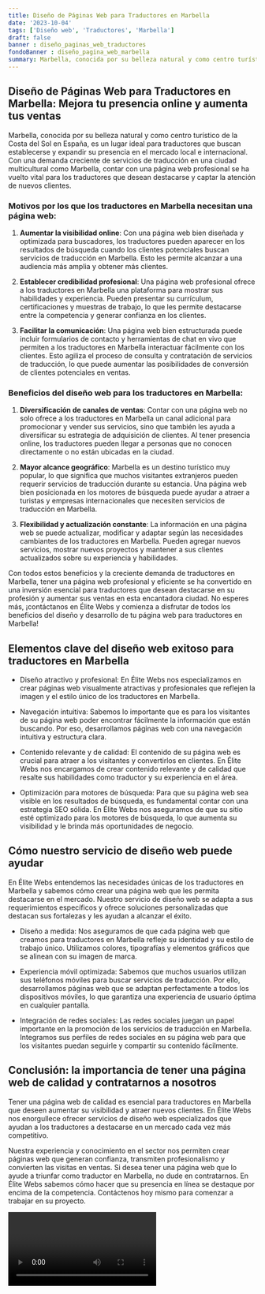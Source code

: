 ```yaml
---
title: Diseño de Páginas Web para Traductores en Marbella
date: '2023-10-04'
tags: ['Diseño web', 'Traductores', 'Marbella']
draft: false
banner : diseño_paginas_web_traductores
fondoBanner : diseño_pagina_web_marbella
summary: Marbella, conocida por su belleza natural y como centro turístico de la Costa del Sol en España, es un lugar ideal para traductores que buscan establecerse y expandir su presencia en el mercado local e internacional. Con una demanda creciente de servicios de traducción en una ciudad multicultural como Marbella, contar con una página web profesional se ha vuelto vital para los traductores que desean destacarse y captar la atención de nuevos clientes.
---
```


## Diseño de Páginas Web para Traductores en Marbella: Mejora tu presencia online y aumenta tus ventas

Marbella, conocida por su belleza natural y como centro turístico de la Costa del Sol en España, es un lugar ideal para traductores que buscan establecerse y expandir su presencia en el mercado local e internacional. Con una demanda creciente de servicios de traducción en una ciudad multicultural como Marbella, contar con una página web profesional se ha vuelto vital para los traductores que desean destacarse y captar la atención de nuevos clientes.

### Motivos por los que los traductores en Marbella necesitan una página web:

1. **Aumentar la visibilidad online**: Con una página web bien diseñada y optimizada para buscadores, los traductores pueden aparecer en los resultados de búsqueda cuando los clientes potenciales buscan servicios de traducción en Marbella. Esto les permite alcanzar a una audiencia más amplia y obtener más clientes.

2. **Establecer credibilidad profesional**: Una página web profesional ofrece a los traductores en Marbella una plataforma para mostrar sus habilidades y experiencia. Pueden presentar su currículum, certificaciones y muestras de trabajo, lo que les permite destacarse entre la competencia y generar confianza en los clientes.

3. **Facilitar la comunicación**: Una página web bien estructurada puede incluir formularios de contacto y herramientas de chat en vivo que permiten a los traductores en Marbella interactuar fácilmente con los clientes. Esto agiliza el proceso de consulta y contratación de servicios de traducción, lo que puede aumentar las posibilidades de conversión de clientes potenciales en ventas.

### Beneficios del diseño web para los traductores en Marbella:

1. **Diversificación de canales de ventas**: Contar con una página web no solo ofrece a los traductores en Marbella un canal adicional para promocionar y vender sus servicios, sino que también les ayuda a diversificar su estrategia de adquisición de clientes. Al tener presencia online, los traductores pueden llegar a personas que no conocen directamente o no están ubicadas en la ciudad.

2. **Mayor alcance geográfico**: Marbella es un destino turístico muy popular, lo que significa que muchos visitantes extranjeros pueden requerir servicios de traducción durante su estancia. Una página web bien posicionada en los motores de búsqueda puede ayudar a atraer a turistas y empresas internacionales que necesiten servicios de traducción en Marbella.

3. **Flexibilidad y actualización constante**: La información en una página web se puede actualizar, modificar y adaptar según las necesidades cambiantes de los traductores en Marbella. Pueden agregar nuevos servicios, mostrar nuevos proyectos y mantener a sus clientes actualizados sobre su experiencia y habilidades.

Con todos estos beneficios y la creciente demanda de traductores en Marbella, tener una página web profesional y eficiente se ha convertido en una inversión esencial para traductores que desean destacarse en su profesión y aumentar sus ventas en esta encantadora ciudad. No esperes más, ¡contáctanos en Élite Webs y comienza a disfrutar de todos los beneficios del diseño y desarrollo de tu página web para traductores en Marbella!

<GifSeo />

<Cta />

## Elementos clave del diseño web exitoso para traductores en Marbella

- Diseño atractivo y profesional: En Élite Webs nos especializamos en crear páginas web visualmente atractivas y profesionales que reflejen la imagen y el estilo único de los traductores en Marbella.

- Navegación intuitiva: Sabemos lo importante que es para los visitantes de su página web poder encontrar fácilmente la información que están buscando. Por eso, desarrollamos páginas web con una navegación intuitiva y estructura clara.

- Contenido relevante y de calidad: El contenido de su página web es crucial para atraer a los visitantes y convertirlos en clientes. En Élite Webs nos encargamos de crear contenido relevante y de calidad que resalte sus habilidades como traductor y su experiencia en el área.

- Optimización para motores de búsqueda: Para que su página web sea visible en los resultados de búsqueda, es fundamental contar con una estrategia SEO sólida. En Élite Webs nos aseguramos de que su sitio esté optimizado para los motores de búsqueda, lo que aumenta su visibilidad y le brinda más oportunidades de negocio.

## Cómo nuestro servicio de diseño web puede ayudar

En Élite Webs entendemos las necesidades únicas de los traductores en Marbella y sabemos cómo crear una página web que les permita destacarse en el mercado. Nuestro servicio de diseño web se adapta a sus requerimientos específicos y ofrece soluciones personalizadas que destacan sus fortalezas y les ayudan a alcanzar el éxito.

- Diseño a medida: Nos aseguramos de que cada página web que creamos para traductores en Marbella refleje su identidad y su estilo de trabajo único. Utilizamos colores, tipografías y elementos gráficos que se alinean con su imagen de marca.

- Experiencia móvil optimizada: Sabemos que muchos usuarios utilizan sus teléfonos móviles para buscar servicios de traducción. Por ello, desarrollamos páginas web que se adaptan perfectamente a todos los dispositivos móviles, lo que garantiza una experiencia de usuario óptima en cualquier pantalla.

- Integración de redes sociales: Las redes sociales juegan un papel importante en la promoción de los servicios de traducción en Marbella. Integramos sus perfiles de redes sociales en su página web para que los visitantes puedan seguirle y compartir su contenido fácilmente.

## Conclusión: la importancia de tener una página web de calidad y contratarnos a nosotros

Tener una página web de calidad es esencial para traductores en Marbella que deseen aumentar su visibilidad y atraer nuevos clientes. En Élite Webs nos enorgullece ofrecer servicios de diseño web especializados que ayudan a los traductores a destacarse en un mercado cada vez más competitivo.

Nuestra experiencia y conocimiento en el sector nos permiten crear páginas web que generan confianza, transmiten profesionalismo y convierten las visitas en ventas. Si desea tener una página web que lo ayude a triunfar como traductor en Marbella, no dude en contratarnos. En Élite Webs sabemos cómo hacer que su presencia en línea se destaque por encima de la competencia. Contáctenos hoy mismo para comenzar a trabajar en su proyecto.

<Video />

<CtaBot job='Traductores' city='Marbella'/>

<Gmaps query='Marbella+españa+maps' />